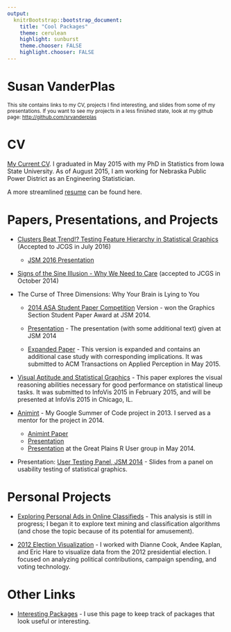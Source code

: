 ```yaml
---
output:
  knitrBootstrap::bootstrap_document:
    title: "Cool Packages"
    theme: cerulean
    highlight: sunburst
    theme.chooser: FALSE
    highlight.chooser: FALSE
---
```


<div class="jumbotron">
<h1> Susan VanderPlas </h1>
<small>
This site contains links to my CV, projects I find interesting, and slides from some of my presentations. If you want to see my projects in a less finished state, look at my github page: [http://github.com/srvanderplas](http://github.com/srvanderplas)
</small>
</div>

# CV
[My Current CV](CV/SusanVanderPlas-CV.pdf). I graduated in May 2015 with my PhD in Statistics from Iowa State University. As of August 2015, I am working for Nebraska Public Power District as an Engineering Statistician.

A more streamlined [resume](CV/SusanVanderPlas-ResumeBusiness.pdf) can be found here.

# Papers, Presentations, and Projects

* [Clusters Beat Trend!? Testing Feature Hierarchy in Statistical Graphics](https://github.com/srvanderplas/FeatureHierarchy) (Accepted to JCGS in July 2016)
    * [JSM 2016 Presentation](https://srvanderplas.github.io/Presentations/JSM2016/HierarchyOfVisualFeatures.html#/)

* [Signs of the Sine Illusion - Why We Need to Care](https://raw.githubusercontent.com/heike/sine-illusion/master/Final%20Draft/SineIllusion.pdf) (accepted to JCGS in October 2014)

* The Curse of Three Dimensions: Why Your Brain is Lying to You
    * [2014 ASA Student Paper Competition](https://raw.githubusercontent.com/srvanderplas/LieFactorSine/master/GraphicsPaperCompetition/Full%20Paper%20Unblinded.pdf) Version - won the Graphics Section Student Paper Award at JSM 2014. 
    
    * [Presentation](https://srvanderplas.github.io/Presentations/JSM2014/WhyYourBrainIsLyingToYou/JSM2014.html) - The presentation (with some additional text) given at JSM 2014
    
    * [Expanded Paper](https://raw.githubusercontent.com/srvanderplas/LieFactorSine/master/AcmTransactions/PsychLieFactor.pdf) - This version is expanded and contains an additional case study with corresponding implications. It was submitted to ACM Transactions on Applied Perception in May 2015. 


* [Visual Aptitude and Statistical Graphics](https://github.com/srvanderplas/VisualAptitude/Paper/InfoVis2015Revision/TestingVisualAptitude.pdf) - This paper explores the visual reasoning abilities necessary for good performance on statistical lineup tasks. It was submitted to InfoVis 2015 in February 2015, and will be presented at InfoVis 2015 in Chicago, IL. 

* [Animint](https://github.com/tdhock/animint) - My Google Summer of Code project in 2013. I served as a mentor for the project in 2014. 
    * [Animint Paper](https://github.com/tdhock/animint-paper)
    * [Presentation](https://srvanderplas.github.io/Presentations/JSM2015/Animint.html)
    * [Presentation](https://srvanderplas.github.io/Presentations/RUserGroups - Animint/animint.html) at the Great Plains R User group in May 2014.
    

* Presentation: [User Testing Panel, JSM 2014](https://srvanderplas.github.io/Presentations/UserTestingJSM2014/UserTesting.html) - Slides from a panel on usability testing of statistical graphics.


# Personal Projects
* [Exploring Personal Ads in Online Classifieds](Projects/Classified/Analysis.html) - This analysis is still in progress; I began it to explore text mining and classification algorithms (and chose the topic because of its potential for amusement). 

* [2012 Election Visualization](https://dicook.github.io/election2012/index.html) - I worked with Dianne Cook, Andee Kaplan, and Eric Hare to visualize data from the 2012 presidential election. I focused on analyzing political contributions, campaign spending, and voting technology.

# Other Links

* [Interesting Packages](Rpackages.html) - I use this page to keep track of packages that look useful or interesting. 